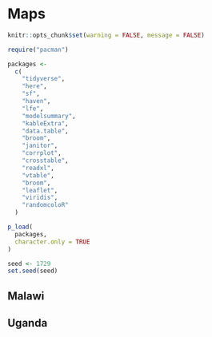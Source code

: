 
# Maps

```r
knitr::opts_chunk$set(warning = FALSE, message = FALSE)

require("pacman")

packages <-
  c(
    "tidyverse",
    "here",
    "sf",
    "haven",
    "lfe",
    "modelsummary",
    "kableExtra",
    "data.table",
    "broom",
    "janitor",
    "corrplot",
    "crosstable",
    "readxl",
    "vtable",
    "broom",
    "leaflet",
    "viridis",
    "randomcoloR"
  )

p_load(
  packages,
  character.only = TRUE
)

seed <- 1729
set.seed(seed)
```

## Malawi

## Uganda

